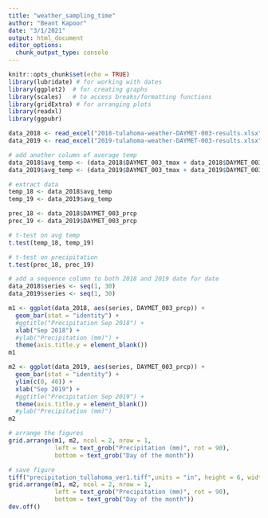 ```yaml
---
title: "weather_sampling_time"
author: "Beant Kapoor"
date: "3/1/2021"
output: html_document
editor_options: 
  chunk_output_type: console
---
```


```r
knitr::opts_chunk$set(echo = TRUE)
library(lubridate) # for working with dates
library(ggplot2)  # for creating graphs
library(scales)   # to access breaks/formatting functions
library(gridExtra) # for arranging plots
library(readxl)
library(ggpubr)
```

```r
data_2018 <- read_excel("2018-tulahoma-weather-DAYMET-003-results.xlsx")
data_2019 <- read_excel("2019-tulahoma-weather-DAYMET-003-results.xlsx")
```

```r
# add another column of average temp
data_2018$avg_temp <- (data_2018$DAYMET_003_tmax + data_2018$DAYMET_003_tmin)/2
data_2019$avg_temp <- (data_2019$DAYMET_003_tmax + data_2019$DAYMET_003_tmin)/2

# extract data
temp_18 <- data_2018$avg_temp
temp_19 <- data_2019$avg_temp

prec_18 <- data_2018$DAYMET_003_prcp
prec_19 <- data_2019$DAYMET_003_prcp

# t-test on avg temp
t.test(temp_18, temp_19)

# t-test on precipitation
t.test(prec_18, prec_19)
```

```r
# add a sequence column to both 2018 and 2019 date for date
data_2018$series <- seq(1, 30)
data_2019$series <- seq(1, 30)

m1 <- ggplot(data_2018, aes(series, DAYMET_003_prcp)) +
  geom_bar(stat = "identity") +
  #ggtitle("Precipitation Sep 2018") +
  xlab("Sep 2018") +
  #ylab("Precipitation (mm)") +
  theme(axis.title.y = element_blank())
m1

m2 <- ggplot(data_2019, aes(series, DAYMET_003_prcp)) +
  geom_bar(stat = "identity") +
  ylim(c(0, 40)) +
  xlab("Sep 2019") +
  #ggtitle("Precipitation Sep 2019") +
  theme(axis.title.y = element_blank())
  #ylab("Precipitation (mm)")
m2

# arrange the figures
grid.arrange(m1, m2, ncol = 2, nrow = 1,
             left = text_grob("Precipitation (mm)", rot = 90),
             bottom = text_grob("Day of the month"))

# save figure
tiff("precipitation_tullahoma_ver1.tiff",units = "in", height = 6, width = 8, res = 250)
grid.arrange(m1, m2, ncol = 2, nrow = 1,
             left = text_grob("Precipitation (mm)", rot = 90),
             bottom = text_grob("Day of the month"))
dev.off()
```



